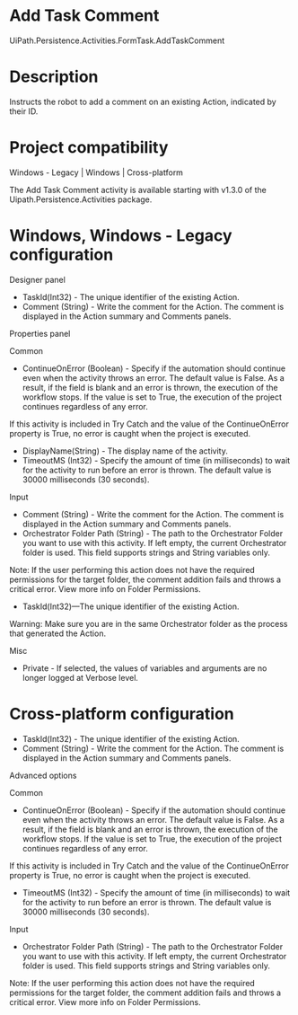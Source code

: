 ﻿# Add Task Comment

UiPath.Persistence.Activities.FormTask.AddTaskComment

# Description

Instructs the robot to add a comment on an existing Action, indicated by their ID.

# Project compatibility

Windows - Legacy | Windows | Cross-platform

The Add Task Comment activity is available starting with v1.3.0 of the Uipath.Persistence.Activities package.

# Windows, Windows - Legacy configuration

Designer panel

* TaskId(Int32) - The unique identifier of the existing Action.
* Comment (String) - Write the comment for the Action. The comment is displayed in the Action summary and Comments panels.

Properties panel

Common

* ContinueOnError (Boolean) - Specify if the automation should continue even when the activity throws an error. The default value is False. As a result, if the field is blank and an error is thrown, the execution of the workflow stops. If the value is set to True, the execution of the project continues regardless of any error.

If this activity is included in Try Catch and the value of the ContinueOnError property is True, no error is caught when the project is executed.

* DisplayName(String) - The display name of the activity.
* TimeoutMS (Int32) - Specify the amount of time (in milliseconds) to wait for the activity to run before an error is thrown. The default value is 30000 milliseconds (30 seconds).

Input

* Comment (String) - Write the comment for the Action. The comment is displayed in the Action summary and Comments panels.
* Orchestrator Folder Path (String) - The path to the Orchestrator Folder you want to use with this activity. If left empty, the current Orchestrator folder is used. This field supports strings and String variables only.

Note: If the user performing this action does not have the required permissions for the target folder, the comment addition fails and throws a critical error. View more info on Folder Permissions.

* TaskId(Int32)—The unique identifier of the existing Action.

Warning: Make sure you are in the same Orchestrator folder as the process that generated the Action.

Misc

* Private - If selected, the values of variables and arguments are no longer logged at Verbose level.

# Cross-platform configuration

* TaskId(Int32) - The unique identifier of the existing Action.
* Comment (String) - Write the comment for the Action. The comment is displayed in the Action summary and Comments panels.

Advanced options

Common

* ContinueOnError (Boolean) - Specify if the automation should continue even when the activity throws an error. The default value is False. As a result, if the field is blank and an error is thrown, the execution of the workflow stops. If the value is set to True, the execution of the project continues regardless of any error.

If this activity is included in Try Catch and the value of the ContinueOnError property is True, no error is caught when the project is executed.

* TimeoutMS (Int32) - Specify the amount of time (in milliseconds) to wait for the activity to run before an error is thrown. The default value is 30000 milliseconds (30 seconds).

Input

* Orchestrator Folder Path (String) - The path to the Orchestrator Folder you want to use with this activity. If left empty, the current Orchestrator folder is used. This field supports strings and String variables only.

Note: If the user performing this action does not have the required permissions for the target folder, the comment addition fails and throws a critical error. View more info on Folder Permissions.
